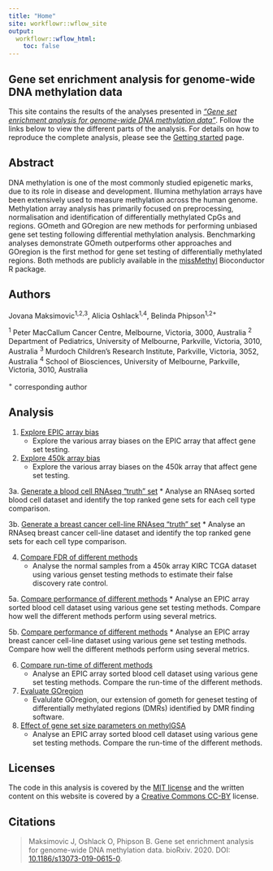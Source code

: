 ```yaml
---
title: "Home"
site: workflowr::wflow_site
output:
  workflowr::wflow_html:
    toc: false
---
```


Gene set enrichment analysis for genome-wide DNA methylation data
-----------------------------------------------------------------
This site contains the results of the analyses presented in 
[*“Gene set enrichment analysis for genome-wide DNA methylation data”*](https://www.biorxiv.org/content/10.1101/2020.08.24.265702v1). 
Follow the links below to view the different parts of the analysis. For details
on how to reproduce the complete analysis, please see the 
[Getting started](gettingStarted.html) page.


Abstract
--------
DNA methylation is one of the most commonly studied epigenetic marks, due to its role in disease and development. Illumina methylation arrays have been extensively used to measure methylation across the human genome. Methylation array analysis has primarily focused on preprocessing, normalisation and identification of differentially methylated CpGs and regions. GOmeth and GOregion are new methods for performing unbiased gene set testing following differential methylation analysis. Benchmarking analyses demonstrate GOmeth outperforms other approaches and GOregion is the first method for gene set testing of differentially methylated regions. Both methods are publicly available in the [missMethyl](https://www.bioconductor.org/packages/release/bioc/html/missMethyl.html) Bioconductor R package.


Authors
-------
Jovana Maksimovic^1,2,3^, Alicia Oshlack^1,4^, Belinda Phipson^1,2+^

^1^ Peter MacCallum Cancer Centre, Melbourne, Victoria, 3000, Australia
^2^ Department of Pediatrics, University of Melbourne, Parkville, Victoria, 
    3010, Australia
^3^ Murdoch Children’s Research Institute, Parkville, Victoria, 3052, Australia
^4^ School of Biosciences, University of Melbourne, Parkville, Victoria, 3010, 
    Australia
    
^+^ corresponding author
 
 
Analysis
--------
1. [Explore EPIC array bias](01_exploreArrayBiasEPIC.html)
    * Explore the various array biases on the EPIC array that affect gene set testing.
      
2. [Explore 450k array bias](02_exploreArrayBias450.html)
    * Explore the various array biases on the 450k array that affect gene set testing.

3a. [Generate a blood cell RNAseq "truth" set](03_expressionGenesets.html)
    * Analyse an RNAseq sorted blood cell dataset and identify the top ranked 
      gene sets for each cell type comparison.

3b. [Generate a breast cancer cell-line RNAseq "truth" set](03_expressionGenesetsNew.html)
    * Analyse an RNAseq breast cancer cell-line dataset and identify the top ranked 
      gene sets for each cell type comparison.
      
4. [Compare FDR of different methods](04_fdrAnalysis.html)
    * Analyse the normal samples from a 450k array KIRC TCGA dataset using 
      various genset testing methods to estimate their false discovery rate control.
      
5a. [Compare performance of different methods](05_exploreData.html)
    * Analyse an EPIC array sorted blood cell dataset using various gene set 
      testing methods. Compare how well the different methods perform using several 
      metrics.

5b. [Compare performance of different methods](05_exploreDataNew.html)
    * Analyse an EPIC array breast cancer cell-line dataset using various gene set 
      testing methods. Compare how well the different methods perform using several 
      metrics.
      
6. [Compare run-time of different methods](06_runTimeComparison.html)
    * Analyse an EPIC array sorted blood cell dataset using various gene set 
      testing methods. Compare the run-time of the different methods.
      
7. [Evaluate GOregion](07_regionAnalysis.html)
    * Evalulate GOregion, our extension of gometh for geneset testing of 
      differentially methylated regions (DMRs) identified by DMR finding software.

8. [Effect of gene set size parameters on methylGSA](methylGSAParamSweep.html)
    * Analyse an EPIC array sorted blood cell dataset using various gene set 
      testing methods. Compare the run-time of the different methods.
      

Licenses
--------
The code in this analysis is covered by the [MIT license][mit] and the written
content on this website is covered by a [Creative Commons CC-BY][cc] license.


Citations
---------
> Maksimovic J, Oshlack O, Phipson B. Gene set enrichment analysis for 
> genome-wide DNA methylation data. bioRxiv. 2020. 
> DOI: [10.1186/s13073-019-0615-0][pp].

[mit]: https://choosealicense.com/licenses/mit/ "MIT License"
[cc]: https://creativecommons.org/licenses/by/4.0/ "CC-BY License"
[pp]: https://www.biorxiv.org/content/10.1101/2020.08.24.265702v1 "Pre-print"
